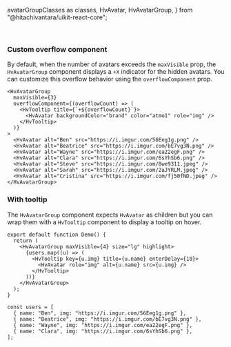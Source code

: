   avatarGroupClasses as classes,
  HvAvatar,
  HvAvatarGroup,
} from "@hitachivantara/uikit-react-core";


<Header
  params={{ name: "AvatarGroup", classes }}
  Component={HvAvatarGroup}
  componentName="HvAvatarGroup"
  controls={{
    size: {
      defaultValue: "md",
    },
    spacing: {
      defaultValue: "loose",
    },
    maxVisible: {
      defaultValue: 3,
    },
    direction: {
      defaultValue: "row",
    },
    highlight: {
      defaultValue: false,
    },
    toBack: {
      defaultValue: false,
    },
  }}
>
  <HvAvatar alt="Ben" src="https://i.imgur.com/56Eeg1g.png" />
  <HvAvatar alt="Beatrice" src="https://i.imgur.com/bE7vg3N.png" />
  <HvAvatar alt="Wayne" src="https://i.imgur.com/ea22egF.png" />
  <HvAvatar alt="Clara" src="https://i.imgur.com/6sYhSb6.png" />
  <HvAvatar alt="Steve" src="https://i.imgur.com/8we9311.jpeg" />
  <HvAvatar alt="Sarah" src="https://i.imgur.com/2aJYRLM.jpeg" />
  <HvAvatar alt="Cristina" src="https://i.imgur.com/fj50fND.jpeg" />
</Header>

### Custom overflow component

By default, when the number of avatars exceeds the `maxVisible` prop, the `HvAvatarGroup` component displays a `+X` indicator for the hidden avatars. You can customize this overflow behavior using the `overflowComponent` prop.

```tsx live
<HvAvatarGroup
  maxVisible={3}
  overflowComponent={(overflowCount) => (
    <HvTooltip title={`+${overflowCount}`}>
      <HvAvatar backgroundColor="brand" color="atmo1" role="img" />
    </HvTooltip>
  )}
>
  <HvAvatar alt="Ben" src="https://i.imgur.com/56Eeg1g.png" />
  <HvAvatar alt="Beatrice" src="https://i.imgur.com/bE7vg3N.png" />
  <HvAvatar alt="Wayne" src="https://i.imgur.com/ea22egF.png" />
  <HvAvatar alt="Clara" src="https://i.imgur.com/6sYhSb6.png" />
  <HvAvatar alt="Steve" src="https://i.imgur.com/8we9311.jpeg" />
  <HvAvatar alt="Sarah" src="https://i.imgur.com/2aJYRLM.jpeg" />
  <HvAvatar alt="Cristina" src="https://i.imgur.com/fj50fND.jpeg" />
</HvAvatarGroup>
```

### With tooltip

The `HvAvatarGroup` component expects `HvAvatar` as children but you can wrap them with a `HvTooltip` component to display a tooltip on hover.

```tsx live
export default function Demo() {
  return (
    <HvAvatarGroup maxVisible={4} size="lg" highlight>
      {users.map((u) => (
        <HvTooltip key={u.img} title={u.name} enterDelay={10}>
          <HvAvatar role="img" alt={u.name} src={u.img} />
        </HvTooltip>
      ))}
    </HvAvatarGroup>
  );
}

const users = [
  { name: "Ben", img: "https://i.imgur.com/56Eeg1g.png" },
  { name: "Beatrice", img: "https://i.imgur.com/bE7vg3N.png" },
  { name: "Wayne", img: "https://i.imgur.com/ea22egF.png" },
  { name: "Clara", img: "https://i.imgur.com/6sYhSb6.png" },
];
```
